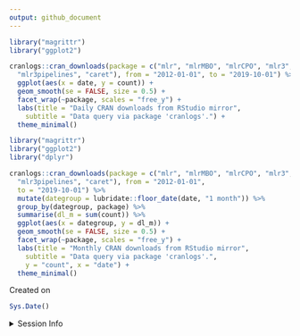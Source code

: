 ```yaml
---
output: github_document
---
```


```r
library("magrittr")
library("ggplot2")

cranlogs::cran_downloads(package = c("mlr", "mlrMBO", "mlrCPO", "mlr3",
  "mlr3pipelines", "caret"), from = "2012-01-01", to = "2019-10-01") %>%
  ggplot(aes(x = date, y = count)) +
  geom_smooth(se = FALSE, size = 0.5) +
  facet_wrap(~package, scales = "free_y") +
  labs(title = "Daily CRAN downloads from RStudio mirror",
    subtitle = "Data query via package 'cranlogs'.") +
  theme_minimal()
```

```r
library("magrittr")
library("ggplot2")
library("dplyr")

cranlogs::cran_downloads(package = c("mlr", "mlrMBO", "mlrCPO", "mlr3",
  "mlr3pipelines", "caret"), from = "2012-01-01", 
  to = "2019-10-01") %>%
  mutate(dategroup = lubridate::floor_date(date, "1 month")) %>% 
  group_by(dategroup, package) %>% 
  summarise(dl_m = sum(count)) %>% 
  ggplot(aes(x = dategroup, y = dl_m)) +
  geom_smooth(se = FALSE, size = 0.5) +
  facet_wrap(~package, scales = "free_y") +
  labs(title = "Monthly CRAN downloads from RStudio mirror",
    subtitle = "Data query via package 'cranlogs'.",
    y = "count", x = "date") +
  theme_minimal()
```


Created on 

```r
Sys.Date()
```

<details>
<summary>Session Info</summary>

```r
sessionInfo()
```

</details>


